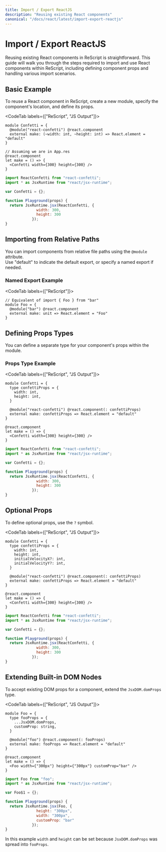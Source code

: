 ```yaml
---
title: Import / Export ReactJS
description: "Reusing existing React components"
canonical: "/docs/react/latest/import-export-reactjs"
---
```


# Import / Export ReactJS

Reusing existing React components in ReScript is straightforward. 
This guide will walk you through the steps required to import and use React components within ReScript,
including defining component props and handling various import scenarios.

## Basic Example

To reuse a React component in ReScript, create a new module, specify the component's location, and define its props.

<CodeTab labels={["ReScript", "JS Output"]}>

```res
module Confetti = {
  @module("react-confetti") @react.component
  external make: (~width: int, ~height: int) => React.element = "default"
}

// Assuming we are in App.res
@react.component
let make = () => {
  <Confetti width={300} height={300} />
}
```

```js
import ReactConfetti from "react-confetti";
import * as JsxRuntime from "react/jsx-runtime";

var Confetti = {};

function Playground(props) {
  return JsxRuntime.jsx(ReactConfetti, {
              width: 300,
              height: 300
            });
}
```

</CodeTab>

## Importing from Relative Paths

You can import components from relative file paths using the `@module` attribute.  
Use "default" to indicate the default export, or specify a named export if needed.

### Named Export Example 

<CodeTab labels={["ReScript"]}>

```res
// Equivalent of import { Foo } from "bar"
module Foo = {
  @module("bar") @react.component
  external make: unit => React.element = "Foo"
}
```

</CodeTab>

## Defining Props Types

You can define a separate type for your component's props within the module.

### Props Type Example

<CodeTab labels={["ReScript", "JS Output"]}>

```res
module Confetti = {
  type confettiProps = {
    width: int,
    height: int,
  }

  @module("react-confetti") @react.component(: confettiProps)
  external make: confettiProps => React.element = "default"
}

@react.component
let make = () => {
  <Confetti width={300} height={300} />
}
```

```js
import ReactConfetti from "react-confetti";
import * as JsxRuntime from "react/jsx-runtime";

var Confetti = {};

function Playground(props) {
  return JsxRuntime.jsx(ReactConfetti, {
              width: 300,
              height: 300
            });
}
```

</CodeTab>

## Optional Props

To define optional props, use the `?` symbol.

<CodeTab labels={["ReScript", "JS Output"]}>

```res
module Confetti = {
  type confettiProps = {
    width: int,
    height: int,
    initialVelocityX?: int,
    initialVelocityY?: int,
  }

  @module("react-confetti") @react.component(: confettiProps)
  external make: confettiProps => React.element = "default"
}

@react.component
let make = () => {
  <Confetti width={300} height={300} />
}
```

```js
import ReactConfetti from "react-confetti";
import * as JsxRuntime from "react/jsx-runtime";

var Confetti = {};

function Playground(props) {
  return JsxRuntime.jsx(ReactConfetti, {
              width: 300,
              height: 300
            });
}
```

</CodeTab>

## Extending Built-in DOM Nodes

To accept existing DOM props for a component, extend the `JsxDOM.domProps` type.

<CodeTab labels={["ReScript", "JS Output"]}>

```res
module Foo = {
  type fooProps = {
    ...JsxDOM.domProps,
    customProp: string,
  }

  @module("foo") @react.component(: fooProps)
  external make: fooProps => React.element = "default"
}

@react.component
let make = () => {
  <Foo width={"300px"} height={"300px"} customProp="bar" />
}
```

```js
import Foo from "foo";
import * as JsxRuntime from "react/jsx-runtime";

var Foo$1 = {};

function Playground(props) {
  return JsxRuntime.jsx(Foo, {
              height: "300px",
              width: "300px",
              customProp: "bar"
            });
}
```

</CodeTab>

In this example `width` and `height` can be set because `JsxDOM.domProps` was spread into `fooProps`.
